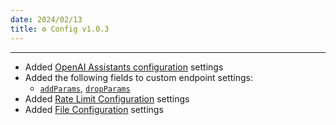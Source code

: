 ```yaml
---
date: 2024/02/13
title: ⚙️ Config v1.0.3
---
```



<ChangelogHeader />

---

- Added [OpenAI Assistants configuration](/docs/configuration/librechat_yaml/object_structure/assistants_endpoint) settings
- Added the following fields to custom endpoint settings:
    - [`addParams`](/docs/configuration/librechat_yaml/object_structure/custom_endpoint#addparams), [`dropParams`](/docs/configuration/librechat_yaml/object_structure/custom_endpoint#dropparams)
- Added [Rate Limit Configuration](/docs/configuration/librechat_yaml/object_structure/config#ratelimits) settings
- Added [File Configuration](/docs/configuration/librechat_yaml/object_structure/file_config) settings